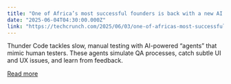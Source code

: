 ```yaml
---
title: "One of Africa’s most successful founders is back with a new AI startup and already raised $9M"
date: "2025-06-04T04:30:00.000Z"
link: "https://techcrunch.com/2025/06/03/one-of-africas-most-successful-founders-is-back-with-a-new-ai-startup-and-already-raised-9m/"
---
```


Thunder Code tackles slow, manual testing with AI-powered “agents” that mimic human testers. These agents simulate QA processes, catch subtle UI and UX issues, and learn from feedback.

[Read more](https://techcrunch.com/2025/06/03/one-of-africas-most-successful-founders-is-back-with-a-new-ai-startup-and-already-raised-9m/)

